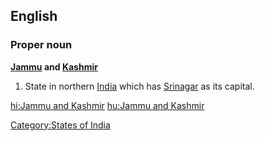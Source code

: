 ==English==
===Proper noun===
'''[[Jammu]] and [[Kashmir]]'''
{{wikipedia}}
#State in northern [[India]] which has [[Srinagar]] as its capital.

[[Category:States of India]]

[[hi:Jammu and Kashmir]]
[[hu:Jammu and Kashmir]]